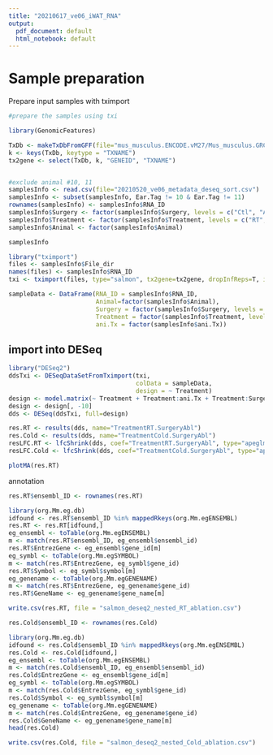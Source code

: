 ```yaml
---
title: "20210617_ve06_iWAT_RNA"
output:
  pdf_document: default
  html_notebook: default
---
```



# Sample preparation
Prepare input samples with tximport
```r
#prepare the samples using txi

library(GenomicFeatures)

TxDb <- makeTxDbFromGFF(file="mus_musculus.ENCODE.vM27/Mus_musculus.GRCm39.104.gtf.gz", organism="Mus musculus")
k <- keys(TxDb, keytype = "TXNAME")
tx2gene <- select(TxDb, k, "GENEID", "TXNAME")


#exclude animal #10, 11
samplesInfo <- read.csv(file="20210520_ve06_metadata_deseq_sort.csv")
samplesInfo <- subset(samplesInfo, Ear.Tag != 10 & Ear.Tag != 11)
rownames(samplesInfo) <- samplesInfo$RNA_ID
samplesInfo$Surgery <- factor(samplesInfo$Surgery, levels = c("Ctl", "Abl"))
samplesInfo$Treatment <- factor(samplesInfo$Treatment, levels = c("RT", "Cold"))
samplesInfo$Animal <- factor(samplesInfo$Animal)

samplesInfo

```



```r
library("tximport")
files <- samplesInfo$File_dir
names(files) <- samplesInfo$RNA_ID
txi <- tximport(files, type="salmon", tx2gene=tx2gene, dropInfReps=T, ignoreTxVersion=T)

```

```r
sampleData <- DataFrame(RNA_ID = samplesInfo$RNA_ID,
                        Animal=factor(samplesInfo$Animal),
                        Surgery = factor(samplesInfo$Surgery, levels = c("Ctl", "Abl")),
                        Treatment = factor(samplesInfo$Treatment, levels = c("RT", "Cold")),
                        ani.Tx = factor(samplesInfo$ani.Tx))
```


## import into DESeq
```r
library("DESeq2")
ddsTxi <- DESeqDataSetFromTximport(txi,
                                   colData = sampleData,
                                   design = ~ Treatment)
design <- model.matrix(~ Treatment + Treatment:ani.Tx + Treatment:Surgery, sampleData)
design <- design[, -10]
dds <- DESeq(ddsTxi, full=design)
```
```r
res.RT <- results(dds, name="TreatmentRT.SurgeryAbl")
res.Cold <- results(dds, name="TreatmentCold.SurgeryAbl")
resLFC.RT <- lfcShrink(dds, coef="TreatmentRT.SurgeryAbl", type="apeglm")
resLFC.Cold <- lfcShrink(dds, coef="TreatmentCold.SurgeryAbl", type="apeglm")
```

```r
plotMA(res.RT)
```

annotation
```r
res.RT$ensembl_ID <- rownames(res.RT)

library(org.Mm.eg.db)
idfound <- res.RT$ensembl_ID %in% mappedRkeys(org.Mm.egENSEMBL)
res.RT <- res.RT[idfound,]
eg_ensembl <- toTable(org.Mm.egENSEMBL)
m <- match(res.RT$ensembl_ID, eg_ensembl$ensembl_id)
res.RT$EntrezGene <- eg_ensembl$gene_id[m]
eg_symbl <- toTable(org.Mm.egSYMBOL)
m <- match(res.RT$EntrezGene, eg_symbl$gene_id)
res.RT$Symbol <- eg_symbl$symbol[m]
eg_genename <- toTable(org.Mm.egGENENAME)
m <- match(res.RT$EntrezGene, eg_genename$gene_id)
res.RT$GeneName <- eg_genename$gene_name[m]

write.csv(res.RT, file = "salmon_deseq2_nested_RT_ablation.csv")
```
```r
res.Cold$ensembl_ID <- rownames(res.Cold)

library(org.Mm.eg.db)
idfound <- res.Cold$ensembl_ID %in% mappedRkeys(org.Mm.egENSEMBL)
res.Cold <- res.Cold[idfound,]
eg_ensembl <- toTable(org.Mm.egENSEMBL)
m <- match(res.Cold$ensembl_ID, eg_ensembl$ensembl_id)
res.Cold$EntrezGene <- eg_ensembl$gene_id[m]
eg_symbl <- toTable(org.Mm.egSYMBOL)
m <- match(res.Cold$EntrezGene, eg_symbl$gene_id)
res.Cold$Symbol <- eg_symbl$symbol[m]
eg_genename <- toTable(org.Mm.egGENENAME)
m <- match(res.Cold$EntrezGene, eg_genename$gene_id)
res.Cold$GeneName <- eg_genename$gene_name[m]
head(res.Cold)

write.csv(res.Cold, file = "salmon_deseq2_nested_Cold_ablation.csv")
```
